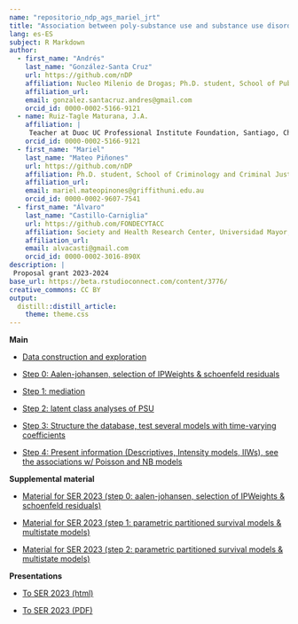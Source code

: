 ```yaml
---
name: "repositorio_ndp_ags_mariel_jrt"
title: "Association between poly-substance use and substance use disorder treatment noncompletion in patients admitted to multiple treatments between 2010-2019 in Chile"
lang: es-ES
subject: R Markdown
author:
  - first_name: "Andrés"
    last_name: "González-Santa Cruz"
    url: https://github.com/nDP
    affiliation: Nucleo Milenio de Drogas; Ph.D. student, School of Public Health, Universidad de Chile
    affiliation_url: 
    email: gonzalez.santacruz.andres@gmail.com
    orcid_id: 0000-0002-5166-9121
  - name: Ruiz-Tagle Maturana, J.A. 
    affiliation: |
     Teacher at Duoc UC Professional Institute Foundation, Santiago, Chile; Young Researcher, Millennium Nucleus nDP; PhD Program in Public Policy, Universidad Mayor, Santiago, Chile
    orcid_id: 0000-0002-5166-9121
  - first_name: "Mariel"
    last_name: "Mateo Piñones"
    url: https://github.com/nDP
    affiliation: Ph.D. student, School of Criminology and Criminal Justice, Griffith University, Australia; Nucleo Milenio de Drogas
    affiliation_url: 
    email: mariel.mateopinones@griffithuni.edu.au
    orcid_id: 0000-0002-9607-7541           
  - first_name: "Álvaro"
    last_name: "Castillo-Carniglia"
    url: https://github.com/FONDECYTACC
    affiliation: Society and Health Research Center, Universidad Mayor,Santiago, Chile; Department of Epidemiology, Columbia University Mailman School of Public Health, New York, United States; Department of Population Health and Center for Opioid Epidemiology and Policy, New York University Grossman School of Medicine, New York, United States; PI, Millennium Nucleus nDP.
    affiliation_url: 
    email: alvacasti@gmail.com
    orcid_id: 0000-0002-3016-890X                  
description: |
 Proposal grant 2023-2024
base_url: https://beta.rstudioconnect.com/content/3776/
creative_commons: CC BY
output: 
  distill::distill_article:
    theme: theme.css
---
```


**Main**

- [Data construction and exploration](proposal_grant_23_24.html)

- [Step 0: Aalen-johansen, selection of IPWeights & schoenfeld residuals](an_ser_2023_step_0_aug_23.html)

- [Step 1: mediation](an_ser_2023_step_1_aug_23.html)

- [Step 2: latent class analyses of PSU](proposal_grant_23_24_2.html)

- [Step 3: Structure the database, test several models with time-varying coefficients](proposal_grant_23_24_3.html)

- [Step 4: Present information (Descriptives, Intensity models, IIWs), see the associations w/ Poisson and NB models](proposal_grant_23_24_4.html)

**Supplemental material**

- [Material for SER 2023 (step 0: aalen-johansen, selection of IPWeights & schoenfeld residuals)](an_ser_2023_step_0.html)

- [Material for SER 2023 (step 1: parametric partitioned survival models & multistate models)](an_ser_2023_step_1.html)

- [Material for SER 2023 (step 2: parametric partitioned survival models & multistate models)](an_ser_2023_step_2.html)

**Presentations**

- [To SER 2023 (html)](pres_mar_23_poly_final.html)

- [To SER 2023 (PDF)](pres_mar_23_poly_final.html)

